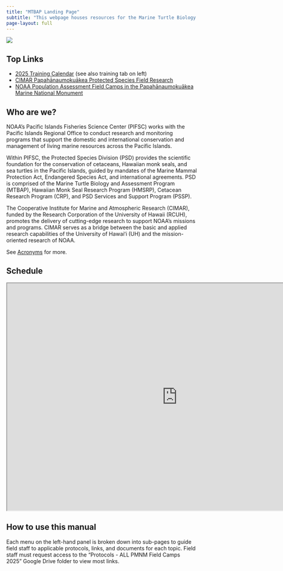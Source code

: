 ```yaml
---
title: "MTBAP Landing Page"
subtitle: "This webpage houses resources for the Marine Turtle Biology and Assessment Program."
page-layout: full
---
```


![](content/images/2018_EastPano-light.JPG)

## Top Links

-   [2025 Training Calendar](https://docs.google.com/spreadsheets/d/1OV38aqmozr1M2S0mQMCeSKyBR_erWXjjPL0ZV0qQPqk/edit?gid=835735977#gid=835735977) (see also training tab on left)
-   [CIMAR Papahānaumokuākea Protected Species Field Research](https://www.soest.hawaii.edu/cimar/pps_field_research/)
-   [NOAA Population Assessment Field Camps in the Papahānaumokuākea Marine National Monument](https://www.fisheries.noaa.gov/pacific-islands/population-assessments/population-assessment-field-camps-papahanaumokuakea-marine-national-monument)

## Who are we?

NOAA's Pacific Islands Fisheries Science Center (PIFSC) works with the Pacific Islands Regional Office to conduct research and monitoring programs that support the domestic and international conservation and management of living marine resources across the Pacific Islands.

Within PIFSC, the Protected Species Division (PSD) provides the scientific foundation for the conservation of cetaceans, Hawaiian monk seals, and sea turtles in the Pacific Islands, guided by mandates of the Marine Mammal Protection Act, Endangered Species Act, and international agreements. PSD is comprised of the Marine Turtle Biology and Assessment Program (MTBAP), Hawaiian Monk Seal Research Program (HMSRP), Cetacean Research Program (CRP), and PSD Services and Support Program (PSSP).

The Cooperative Institute for Marine and Atmospheric Research (CIMAR), funded by the Research Corporation of the University of Hawaii (RCUH), promotes the delivery of cutting-edge research to support NOAA’s missions and programs. CIMAR serves as a bridge between the basic and applied research capabilities of the University of Hawaiʻi (UH) and the mission-oriented research of NOAA.

See [Acronyms](https://pifsc-protected-species-division.github.io/PMNM-ARCamps-Manual/content/Acronyms.html) for more.

## Schedule

<iframe width="900" height="600" src="https://docs.google.com/spreadsheets/d/e/2PACX-1vRLiWG8-yKRB3l3V-F4a0ZVrmpunM-2TlbSa4Lhm0vQgCOI76CSgQwZZeHlc-B2k1uvw09apKIVACSf/pubhtml?widget=true&amp;headers=false">

</iframe>

## How to use this manual

Each menu on the left-hand panel is broken down into sub-pages to guide field staff to applicable protocols, links, and documents for each topic. Field staff must request access to the "Protocols - ALL PMNM Field Camps 2025" Google Drive folder to view most links.
